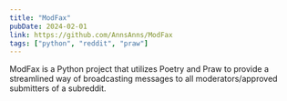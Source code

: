 ```yaml
---
title: "ModFax"
pubDate: 2024-02-01
link: https://github.com/AnnsAnns/ModFax
tags: ["python", "reddit", "praw"]
---
```

ModFax is a Python project that utilizes Poetry and Praw to provide a streamlined way of broadcasting messages to all moderators/approved submitters of a subreddit.